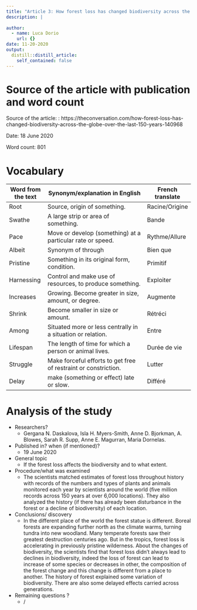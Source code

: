 ```yaml
---
title: "Article 3: How forest loss has changed biodiversity across the globe over the last 150 years."
description: |
  
author:
  - name: Luca Dorio
    url: {}
date: 11-20-2020
output:
  distill::distill_article:
    self_contained: false
---
```


# Source of the article with publication and word count 

Source of the article: : https://theconversation.com/how-forest-loss-has-changed-biodiversity-across-the-globe-over-the-last-150-years-140968

Date: 18 June 2020

Word count: 801 

# Vocabulary 

|     Word from the text    |     Synonym/explanation in English                                     |     French translate    |
|---------------------------|------------------------------------------------------------------------|-------------------------|
|     Root                  |     Source, origin of something.                                       |     Racine/Origine      |
|     Swathe                |     A large strip or area of something.                                |     Bande               |
|     Pace                  |     Move or develop (something) at a particular rate or speed.         |     Rythme/Allure       |
|     Albeit                |     Synonym of through                                                 |     Bien que            |
|     Pristine              |     Something in its original form, condition.                         |     Primitif            |
|     Harnessing            |     Control and make use of resources, to produce something.           |     Exploiter           |
|     Increases             |     Growing. Become greater in size, amount, or degree.                |     Augmente            |
|     Shrink                |     Become smaller in size or amount.                                  |     Rétréci             |
|     Among                 |     Situated more or less centrally in a situation or relation.        |     Entre               |
|     Lifespan              |     The length of time for which a person or animal lives.             |     Durée de vie        |
|     Struggle              |     Make forceful efforts to get free of restraint or constriction.    |     Lutter              |
|     Delay                 |     make (something or effect) late or slow.                           |     Différé             |


# Analysis of the study

- Researchers? 
    + Gergana N. Daskalova, Isla H. Myers-Smith, Anne D. Bjorkman, A. Blowes, Sarah R. Supp, Anne E. Magurran, Maria Dornelas. 

- Published in? when (if mentioned)?
    + 19 June 2020 

- General topic
    + If the forest loss affects the biodiversity and to what extent.
    
- Procedure/what was examined
    + The scientists matched estimates of forest loss throughout history with records of the numbers and types of plants and animals monitored each year by scientists around the world (five million records across 150 years at over 6,000 locations). They also analyzed the history (if there has already been disturbance in the forest or a decline of biodiversity) of each location.  
    
- Conclusions/ discovery
    + In the different place of the world the forest statue is different. Boreal forests are expanding further north as the climate warms, turning tundra into new woodland. Many temperate forests saw their greatest destruction centuries ago. But in the tropics, forest loss is accelerating in previously pristine wilderness. About the changes of biodiversity, the scientists find that forest loss didn’t always lead to declines in biodiversity, indeed the loss of forest can lead to increase of some species or decreases in other, the composition of the forest change and this change is different from a place to another. The history of forest explained some variation of biodiversity. There are also some delayed effects carried across generations. 
    
- Remaining questions ? 
    + /
